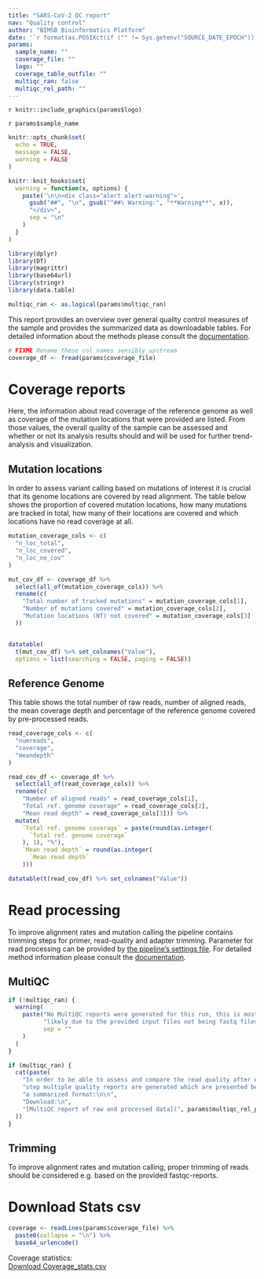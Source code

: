 ```yaml
---
title: "SARS-CoV-2 QC report"
nav: "Quality control"
author: "BIMSB Bioinformatics Platform"
date: '`r format(as.POSIXct(if ("" != Sys.getenv("SOURCE_DATE_EPOCH")) { as.numeric(Sys.getenv("SOURCE_DATE_EPOCH")) } else { Sys.time() }, origin="1970-01-01"), "%Y-%m-%d %H:%M:%S")`'
params:
  sample_name: ""
  coverage_file: ""
  logo: ""
  coverage_table_outfile: ""
  multiqc_ran: false
  multiqc_rel_path: ""
---
```


<style>
.dropdown-menu {
  max-height: 200px;
  overflow-y: scroll;}
</style>

<div id="logo" align="top">
`r knitr::include_graphics(params$logo)`
</div>


<sample>`r params$sample_name`</sample>

```r
knitr::opts_chunk$set(
  echo = TRUE,
  message = FALSE,
  warning = FALSE
)

knitr::knit_hooks$set(
  warning = function(x, options) {
    paste('\n\n<div class="alert alert-warning">',
      gsub("##", "\n", gsub("^##\ Warning:", "**Warning**", x)),
      "</div>",
      sep = "\n"
    )
  }
)

library(dplyr)
library(DT)
library(magrittr)
library(base64url)
library(stringr)
library(data.table)

multiqc_ran <- as.logical(params$multiqc_ran)
```

This report provides an overview over general quality control measures of the
sample and provides the summarized data as downloadable tables. For detailed
information about the methods please consult the
[documentation](http://bioinformatics.mdc-berlin.de/pigx_docs/pigx-sars-cov-2.html#output-description).

```r
# FIXME Rename these col names sensibly upstream
coverage_df <- fread(params$coverage_file)
```

# Coverage reports
Here, the information about read coverage of the reference genome as well as
coverage of the mutation locations that were provided are listed. From those
values, the overall quality of the sample can be assessed and whether or not its
analysis results should and will be used for further trend-analysis and
visualization.

## Mutation locations

In order to assess variant calling based on mutations of interest it is crucial
that its genome locations are covered by read alignment. The table below shows
the proportion of covered mutation locations, how many mutations are tracked in
total, how many of their locations are covered and which locations have no read
coverage at all.
 
```r
mutation_coverage_cols <- c(
  "n_loc_total",
  "n_loc_covered",
  "n_loc_no_cov"
)

mut_cov_df <- coverage_df %>%
  select(all_of(mutation_coverage_cols)) %>%
  rename(c(
    "Total number of tracked mutations" = mutation_coverage_cols[1],
    "Number of mutations covered" = mutation_coverage_cols[2],
    "Mutation locations (NT) not covered" = mutation_coverage_cols[3]
  ))


datatable(
  t(mut_cov_df) %>% set_colnames("Value"),
  options = list(searching = FALSE, paging = FALSE))
```

## Reference Genome

This table shows the total number of raw reads, number of aligned reads, the
mean coverage depth and percentage of the reference genome covered by
pre-processed reads.

```r
read_coverage_cols <- c(
  "numreads",
  "coverage",
  "meandepth"
)

read_cov_df <- coverage_df %>%
  select(all_of(read_coverage_cols)) %>%
  rename(c(
    "Number of aligned reads" = read_coverage_cols[1],
    "Total ref. genome coverage" = read_coverage_cols[2],
    "Mean read depth" = read_coverage_cols[3])) %>%
  mutate(
    `Total ref. genome coverage` = paste(round(as.integer(
      `Total ref. genome coverage`
    ), 1), "%"),
    `Mean read depth` = round(as.integer(
      `Mean read depth`
    )))

datatable(t(read_cov_df) %>% set_colnames("Value"))
```

# Read processing

To improve alignment rates and mutation calling the pipeline contains trimming
steps for primer, read-quality and adapter trimming. Parameter for read
processing can be provided by 
[the pipeline’s settings file](link/to/etc/settings_file). For detailed method 
information please
consult the 
[documentation](http://bioinformatics.mdc-berlin.de/pigx_docs/pigx-sars-cov-2.html#introduction).

## MultiQC 

``` r
if (!multiqc_ran) {
  warning(
    paste("No MultiQC reports were generated for this run, this is most ",
          "likely due to the provided input files not being fastq files.",
          sep = ""
    )
  )
}
```


```r
if (multiqc_ran) {
  cat(paste(
    "In order to be able to assess and compare the read quality after each",
    "step multiple quality reports are generated which are presented below in",
    "a summarized format:\n\n",
    "Download:\n",
    "[MultiQC report of raw and processed data](", params$multiqc_rel_path, ")"
  ))
}
```

## Trimming

To improve alignment rates and mutation calling, proper trimming of reads should
be considered e.g. based on the provided fastqc-reports.

# Download Stats csv

```r
coverage <- readLines(params$coverage_file) %>%
  paste0(collapse = "\n") %>%
  base64_urlencode()
```

Coverage statistics:  
[Download Coverage_stats.csv](`r sprintf('data:text/csv;base64,%s', coverage)`)
